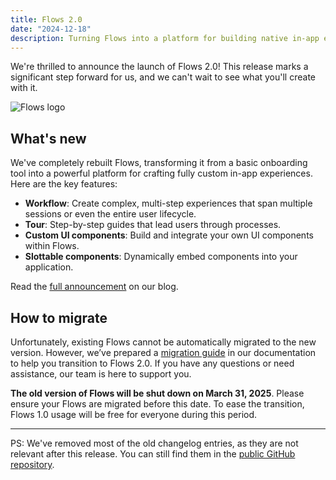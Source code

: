 ```yaml
---
title: Flows 2.0
date: "2024-12-18"
description: Turning Flows into a platform for building native in-app experiences, your way.
---
```


We're thrilled to announce the launch of Flows 2.0! This release marks a significant step forward for us, and we can't wait to see what you'll create with it.

<Image src="/images/blog/flows-2/cover.jpg" alt="Flows logo" width={3600} height={1800} />

## What's new

We've completely rebuilt Flows, transforming it from a basic onboarding tool into a powerful platform for crafting fully custom in-app experiences. Here are the key features:

- **Workflow**: Create complex, multi-step experiences that span multiple sessions or even the entire user lifecycle.
- **Tour**: Step-by-step guides that lead users through processes.
- **Custom UI components**: Build and integrate your own UI components within Flows.
- **Slottable components**: Dynamically embed components into your application.

Read the [full announcement](/blog/flows-v2) on our blog.

## How to migrate

Unfortunately, existing Flows cannot be automatically migrated to the new version. However, we’ve prepared a [migration guide](/docs/migrate-to-flows-2) in our documentation to help you transition to Flows 2.0. If you have any questions or need assistance, our team is here to support you.

**The old version of Flows will be shut down on March 31, 2025**. Please ensure your Flows are migrated before this date. To ease the transition, Flows 1.0 usage will be free for everyone during this period.

---

PS: We've removed most of the old changelog entries, as they are not relevant after this release. You can still find them in the [public GitHub repository](https://github.com/RBND-studio/flows.sh/tree/db8235a4acfda87961cad2bef1f68a437908fc38/apps/web/content/releases).
